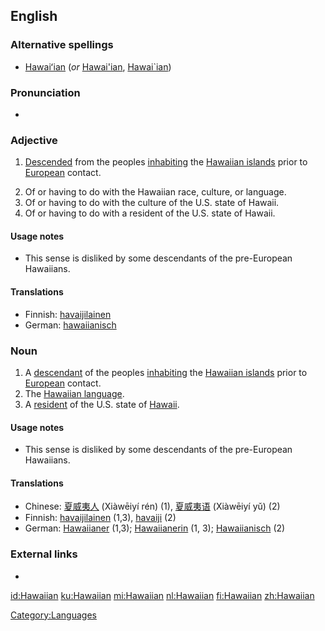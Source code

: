 ==English==

===Alternative spellings===
* [[Hawaiʻian]] (''or'' [[Hawai'ian]], [[Hawai`ian]])

===Pronunciation===
*{{SAMPA|[h@"waI@n]}}

===Adjective===
{{en-adj|-}}

# {{of a person}} [[descend|Descended]] from the peoples [[inhabiting]] the [[Hawaiian islands]] prior to [[European]] contact.
# Of or having to do with the Hawaiian race, culture, or language.
# Of or having to do with the culture of the U.S. state of Hawaii.
# Of or having to do with a resident of the U.S. state of Hawaii.

====Usage notes====
* {{sense|of a resident of Hawaii}} This sense is disliked by some descendants of the pre-European Hawaiians.

====Translations====
*Finnish: [[havaijilainen]]
*German: [[hawaiianisch]]

===Noun===
{{en-noun}}

# A [[descendant]] of the peoples [[inhabiting]] the [[Hawaiian islands]] prior to [[European]] contact.
# The [[Wiktionary:Hawaiian index|Hawaiian language]].
# A [[resident]] of the U.S. state of [[Hawaii]].

====Usage notes====
* {{sense|a resident of Hawaii}} This sense is disliked by some descendants of the pre-European Hawaiians.

====Translations====
*Chinese: [[夏威夷人]] (Xiàwēiyí rén) (1), [[夏威夷语]] (Xiàwēiyí yǔ) (2)
*Finnish: [[havaijilainen]] (1,3), [[havaiji]] (2)
*German: [[Hawaiianer]] {{m}} (1,3); [[Hawaiianerin]] {{f}} (1, 3); [[Hawaiianisch]] {{n}} (2)

===External links===
* {{pedialite}}
{{ethnologue|code=haw}}

[[Category:Languages]]

[[id:Hawaiian]]
[[ku:Hawaiian]]
[[mi:Hawaiian]]
[[nl:Hawaiian]]
[[fi:Hawaiian]]
[[zh:Hawaiian]]